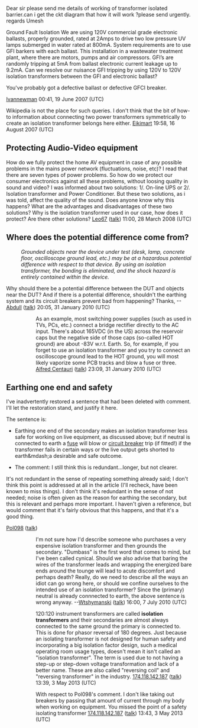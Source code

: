 <article id="9806448" title=Talk:Isolation transformer>
	<talkpage id="9806448" title="Talk:Isolation transformer">
{{WikiProject Energy|autotagged=yes|class=|importance=}}
{{WikiProject Occupational Safety and Health |class = start |importance = low}}
Dear sir
please send me details of working of transformer isolated barrier.can i get the ckt diagram that how it will work ?please send urgently.
regards
Umesh

Ground Fault Isolation
We are using 120V commercial grade electronic ballasts, properly grounded, rated at 2Amps to drive two low pressure UV lamps submerged in water rated at 800mA.  System requirements are to use GFI barkers with each ballast. This installation in a wastewater treatment plant, where there are motors, pumps and air compressors. GFI’s are randomly tripping at 5mA from ballast electronic current leakage up to 9.2mA.  Can we resolve our nuisance GFI tripping by using 120V to 120V isolation transformers between the GFI and electronic ballast? 

You've probably got a defective ballast or defective GFCI breaker. 

[[User:Ivannewman|Ivannewman]] 00:41, 19 June 2007 (UTC)


Wikipedia is not the place for such queries. I don't think that the bit of how-to information about connecting two power transformers symmetrically to create an isolation transformer belongs here either.
[[User:Eikimart|Eikimart]] 19:58, 16 August 2007 (UTC)

== Protecting Audio-Video equipment ==

How do we fully protect the home AV equipment in case of any possible problems in the mains power network (fluctuations, noise, etc)? I read that there are seven types of power problems. So how do we protect our consumer electronics against all these problems, without loosing quality in sound and video?
I was informed about two solutions:
1/. On-line UPS or
2/. Isolation transformer and Power Conditioner.
But these two solutions, as i was told, affect the quality of the sound. Does anyone know why this happens? What are the advantages and disadvantages of these two solutions? Why is the isolation transformer used in our case, how does it protect?
Are there other solutions?
[[User:Leo67|Leo67]] ([[User talk:Leo67|talk]]) 11:00, 28 March 2008 (UTC)

== Where does the potential difference come from? ==

:''Grounded objects near the device under test (desk, lamp, concrete floor, oscilloscope ground lead, etc.) may be at a hazardous potential difference with respect to that device. By using an isolation transformer, the bonding is eliminated, and the shock hazard is entirely contained within the device.''
Why should there be a potential difference between the DUT and objects near the DUT? And if there is a potential difference, shouldn't the earthing system and its circuit breakers prevent bad from happening? Thanks, --[[User:Abdull|Abdull]] ([[User talk:Abdull|talk]]) 20:05, 31 January 2010 (UTC)

::As an example, most switching power supplies (such as used in TVs, PCs, etc.) connect a bridge rectifier directly to the AC input.  There's about 165VDC (in the US) across the reservoir caps but the negative side of those caps (so-called HOT ground) are about -83V w.r.t. Earth.  So, for example, if you forget to use an isolation transformer and you try to connect an oscilloscope ground lead to the HOT ground, you will most likely vaporize some PCB tracks and blow a fuse or three. [[User:Alfred Centauri|Alfred Centauri]] ([[User talk:Alfred Centauri|talk]]) 23:09, 31 January 2010 (UTC)

== Earthing one end and safety ==

I've inadvertently restored a sentence that had been deleted with comment. I'll let the restoration stand, and justify it here.

The sentence is:

*Earthing one end of the secondary makes an isolation transformer less safe for working on live equipment, as discussed above; but if neutral is connected to earth a [[fuse]] will blow or [[circuit breaker]] trip (if fitted!) if the transformer fails in certain ways or the live output gets shorted to earth&amp;mdash;a desirable and safe outcome.

* The comment: I still think this is redundant...longer, but not clearer.

It's not redundant in the sense of repeating something already said; I don't think this point is addressed at all in the article (I'll recheck, have been known to miss things). I don't think it's redundant in the sense of not needed; noise is often given as the reason for earthing the secondary, but this is relevant and perhaps more important. I haven't given a reference, but would comment that it's fairly obvious that this happens, and that it's a good thing.

[[User:Pol098|Pol098]] ([[User talk:Pol098|talk]])
:: I'm not sure how I'd describe someone who purchases a very expensive isolation transformer and then grounds the secondary.  &quot;Dumbass&quot; is the first word that comes to mind, but I've been called cynical. Should we also advise that baring the wires of the transformer leads and wrapping the energized bare ends around the tounge will lead to acute discomfort and perhaps death? Really, do we need to describe all the ways an idiot can go wrong here, or should we confine ourselves to the intended use of an isolation transformer? Since the (primary) neutral is already connnected to earth, the above sentence is wrong anyway. --[[User:Wtshymanski|Wtshymanski]] ([[User talk:Wtshymanski|talk]]) 16:00, 7 July 2010 (UTC)

:::120:120 instrument transformers are called '''isolation transformers''' and their secondaries are almost always connected to the same ground the primary is connected to. This is done for phasor reversal of 180 degrees. Just because an isolating transformer is not designed for human safety and incorporating a big isolation factor design, such a medical operating room usage types, doesn't mean it isn't called an &quot;isolation transformer&quot;. The term is used due to not having a step-up or step-down voltage transformation and lack of a better name. These are also called &quot;reversing coil&quot; and &quot;reversing transformer&quot; in the industry. [[Special:Contributions/174.118.142.187|174.118.142.187]] ([[User talk:174.118.142.187|talk]]) 13:39, 3 May 2013 (UTC)

::With respect to Pol098's comment. I don't like taking out breakers by passing that amount of current through my body when working on equipment. You missed the point of a safety isolating transformer [[Special:Contributions/174.118.142.187|174.118.142.187]] ([[User talk:174.118.142.187|talk]]) 13:43, 3 May 2013 (UTC)
	</talkpage>
</article>